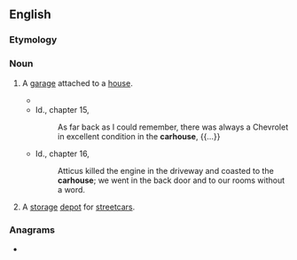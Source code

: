 {{also|car-house}}
==English==

===Etymology===
{{compound|en|car|house}}

===Noun===
{{en-noun}}

# {{lb|en|US}} A [[garage]] attached to a [[house]].
#* {{quote-text|en|year=1960|author={{w|Harper Lee}}|title={{w|To Kill a Mockingbird}}|chapter=10|passage=Jem picked up a rock and threw it jubilantly at the '''carhouse'''.}}
#* Id., chapter 15,
#*: As far back as I could remember, there was always a Chevrolet in excellent condition in the '''carhouse''', {{...}}
#* Id., chapter 16,
#*: Atticus killed the engine in the driveway and coasted to the '''carhouse'''; we went in the back door and to our rooms without a word.
# {{lb|en|US|dated}} A [[storage]] [[depot]] for [[streetcar]]s.

===Anagrams===
* {{anagrams|en|a=acehorsu|housecar}}